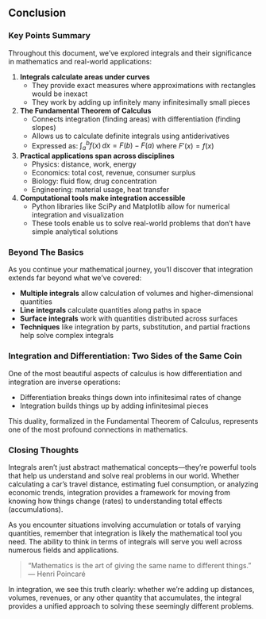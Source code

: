 ## Conclusion

### Key Points Summary

Throughout this document, we've explored integrals and their significance in mathematics and real-world applications:

1. **Integrals calculate areas under curves**
   - They provide exact measures where approximations with rectangles would be inexact
   - They work by adding up infinitely many infinitesimally small pieces

2. **The Fundamental Theorem of Calculus**
   - Connects integration (finding areas) with differentiation (finding slopes)
   - Allows us to calculate definite integrals using antiderivatives
   - Expressed as: $\int_a^b f(x) \, dx = F(b) - F(a)$ where $F'(x) = f(x)$

3. **Practical applications span across disciplines**
   - Physics: distance, work, energy
   - Economics: total cost, revenue, consumer surplus
   - Biology: fluid flow, drug concentration
   - Engineering: material usage, heat transfer

4. **Computational tools make integration accessible**
   - Python libraries like SciPy and Matplotlib allow for numerical integration and visualization
   - These tools enable us to solve real-world problems that don't have simple analytical solutions

### Beyond The Basics

As you continue your mathematical journey, you'll discover that integration extends far beyond what we've covered:

- **Multiple integrals** allow calculation of volumes and higher-dimensional quantities
- **Line integrals** calculate quantities along paths in space
- **Surface integrals** work with quantities distributed across surfaces
- **Techniques** like integration by parts, substitution, and partial fractions help solve complex integrals

### Integration and Differentiation: Two Sides of the Same Coin

One of the most beautiful aspects of calculus is how differentiation and integration are inverse operations:

- Differentiation breaks things down into infinitesimal rates of change
- Integration builds things up by adding infinitesimal pieces

This duality, formalized in the Fundamental Theorem of Calculus, represents one of the most profound connections in mathematics.

### Closing Thoughts

Integrals aren't just abstract mathematical concepts—they're powerful tools that help us understand and solve real problems in our world. Whether calculating a car's travel distance, estimating fuel consumption, or analyzing economic trends, integration provides a framework for moving from knowing how things change (rates) to understanding total effects (accumulations).

As you encounter situations involving accumulation or totals of varying quantities, remember that integration is likely the mathematical tool you need. The ability to think in terms of integrals will serve you well across numerous fields and applications.

> "Mathematics is the art of giving the same name to different things." — Henri Poincaré

In integration, we see this truth clearly: whether we're adding up distances, volumes, revenues, or any other quantity that accumulates, the integral provides a unified approach to solving these seemingly different problems.
